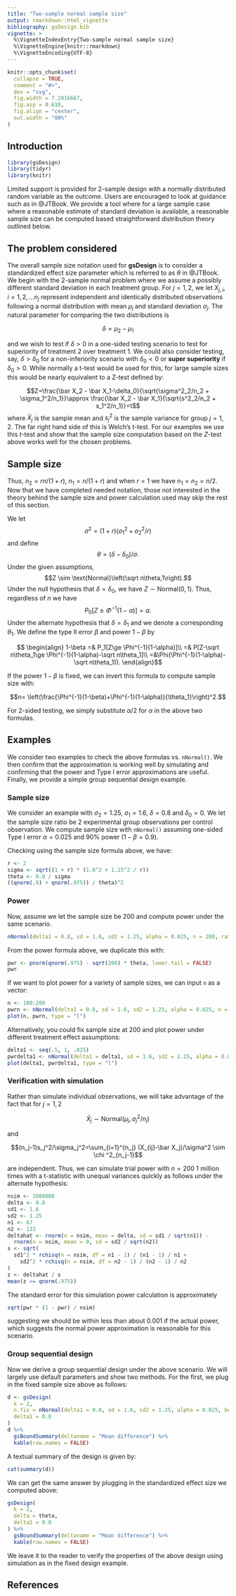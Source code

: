 ---
title: "Two-sample normal sample size"
output: rmarkdown::html_vignette
bibliography: gsDesign.bib
vignette: >
  %\VignetteIndexEntry{Two-sample normal sample size}
  %\VignetteEngine{knitr::rmarkdown}
  %\VignetteEncoding{UTF-8}
---

```{r, include=FALSE}
knitr::opts_chunk$set(
  collapse = TRUE,
  comment = "#>",
  dev = "svg",
  fig.width = 7.2916667,
  fig.asp = 0.618,
  fig.align = "center",
  out.width = "80%"
)
```

## Introduction

```{r, echo=FALSE, message=FALSE, warning=FALSE}
library(gsDesign)
library(tidyr)
library(knitr)
```

Limited support is provided for 2-sample design with a normally distributed random variable as the outcome.
Users are encouraged to look at guidance such as in @JTBook.
We provide a tool where for a large sample case where a reasonable estimate of standard deviation is available, a reasonable sample size can be computed based straightforward distribution theory outlined below.

## The problem considered

The overall sample size notation used for **gsDesign** is to consider a standardized effect size parameter which is referred to as $\theta$ in @JTBook.
We begin with the 2-sample normal problem where we assume a possibly different standard deviation in each treatment group.
For $j = 1, 2$, we let $X_{j, i}$, $i = 1, 2, \ldots n_j$ represent independent and identically distributed observations following a normal distribution with mean $\mu_j$ and standard deviation $\sigma_j$.
The natural parameter for comparing the two distributions is

$$\delta = \mu_2 - \mu_1$$

and we wish to test if $\delta > 0$ in a one-sided testing scenario to test for superiority of treatment 2 over treatment 1.
We could also consider testing, say, $\delta > \delta_0$ for a non-inferiority scenario with $\delta_0<0$ or **super superiority** if $\delta_0>0$.
While normally a t-test would be used for this, for large sample sizes this would be nearly equivalent to a Z-test defined by:

$$Z=\frac{\bar X_2 - \bar X_1-\delta_0}{\sqrt{\sigma^2_2/n_2 + \sigma_1^2/n_1}}\approx \frac{\bar X_2 - \bar X_1}{\sqrt{s^2_2/n_2 + s_1^2/n_1}}=t$$
where $\bar X_j$ is the sample mean and $s_j^2$ is the sample variance for group $j=1,2$.
The far right hand side of this is Welch's t-test.
For our examples we use this $t$-test and show that the sample size computation based on the $Z$-test above works well for the chosen problems.

## Sample size

Thus, $n_2=rn/(1+r)$, $n_1=n/(1+r)$ and when $r=1$ we have $n_1=n_2=n/2$.
Now that we have completed needed notation, those not interested in the theory behind the sample size and power calculation used may skip the rest of this section.

We let $$\sigma^2=(1+r)(\sigma_1^2+\sigma_2^2/r)$$
and define
$$ \theta= (\delta -\delta_0)/\sigma.$$
Under the given assumptions,
$$Z \sim \text{Normal}\left(\sqrt n\theta,1\right).$$
Under the null hypothesis that $\delta=\delta_0$, we have $Z\sim \text{Normal}(0,1)$.
Thus, regardless of $n$ we have
$$P_0[Z\ge \Phi^{-1}(1-\alpha)]=\alpha.$$
Under the alternate hypothesis that $\delta=\delta_1$ and we denote a corresponding $\theta_1$.
We define the type II error $\beta$ and power $1-\beta$ by

$$
\begin{align}
1-\beta =& P_1[Z\ge \Phi^{-1}(1-\alpha)]\\
=& P[Z-\sqrt n\theta_1\ge \Phi^{-1}(1-\alpha)-\sqrt n\theta_1]\\
=&\Phi(\Phi^{-1}(1-\alpha)-\sqrt n\theta_1)).
\end{align}$$

If the power $1-\beta$ is fixed, we can invert this formula to compute sample size with:

$$n= \left(\frac{\Phi^{-1}(1-\beta)+\Phi^{-1}(1-\alpha)}{\theta_1}\right)^2.$$

For 2-sided testing, we simply substitute $\alpha/2$ for $\alpha$ in the above two formulas.

## Examples

We consider two examples to check the above formulas vs. `nNormal()`.
We then confirm that the approximation is working well by simulating and confirming that the power and Type I error approximations are useful.
Finally, we provide a simple group sequential design example.

### Sample size

We consider an example with $\sigma_2=1.25$, $\sigma_1=1.6$, $\delta=0.8$ and $\delta_0=0$.
We let the sample size ratio be 2 experimental group observations per control observation.
We compute sample size with `nNormal()` assuming one-sided Type I error $\alpha=0.025$ and 90% power ($1-\beta=0.9$).

Checking using the sample size formula above, we have:

```{r}
r <- 2
sigma <- sqrt((1 + r) * (1.6^2 + 1.25^2 / r))
theta <- 0.8 / sigma
((qnorm(.9) + qnorm(.975)) / theta)^2
```

### Power

Now, assume we let the sample size be 200 and compute power under the same scenario.

```{r}
nNormal(delta1 = 0.8, sd = 1.6, sd2 = 1.25, alpha = 0.025, n = 200, ratio = 2)
```

From the power formula above, we duplicate this with:

```{r}
pwr <- pnorm(qnorm(.975) - sqrt(200) * theta, lower.tail = FALSE)
pwr
```

If we want to plot power for a variety of sample sizes, we can input `n` as a vector:

```{r}
n <- 100:200
pwrn <- nNormal(delta1 = 0.8, sd = 1.6, sd2 = 1.25, alpha = 0.025, n = n, ratio = 2)
plot(n, pwrn, type = "l")
```

Alternatively, you could fix sample size at 200 and plot power under different treatment effect assumptions:

```{r}
delta1 <- seq(.5, 1, .025)
pwrdelta1 <- nNormal(delta1 = delta1, sd = 1.6, sd2 = 1.25, alpha = 0.025, n = 200, ratio = 2)
plot(delta1, pwrdelta1, type = "l")
```

### Verification with simulation

Rather than simulate individual observations, we will take advantage of the fact that for $j=1,2$

$$\bar X_j\sim \text{Normal}(\mu_j,\sigma_j^2/n_j)$$

and

$$(n_j-1)s_j^2/\sigma_j^2=\sum_{i=1}^{n_j} (X_{ij}-\bar X_j)/\sigma^2 \sim \chi ^2_{n_j-1}$$

are independent.
Thus, we can simulate trial power with $n=200$ 1 million times with a t-statistic with unequal variances quickly as follows under the alternate hypothesis:

```{r}
nsim <- 1000000
delta <- 0.8
sd1 <- 1.6
sd2 <- 1.25
n1 <- 67
n2 <- 133
deltahat <- rnorm(n = nsim, mean = delta, sd = sd1 / sqrt(n1)) -
  rnorm(n = nsim, mean = 0, sd = sd2 / sqrt(n2))
s <- sqrt(
  sd1^2 * rchisq(n = nsim, df = n1 - 1) / (n1 - 1) / n1 +
    sd2^2 * rchisq(n = nsim, df = n2 - 1) / (n2 - 1) / n2
)
z <- deltahat / s
mean(z >= qnorm(.975))
```

The standard error for this simulation power calculation is approximately

```{r}
sqrt(pwr * (1 - pwr) / nsim)
```

suggesting we should be within less than about 0.001 if the actual power, which suggests the normal power approximation is reasonable for this scenario.

### Group sequential design

Now we derive a group sequential design under the above scenario.
We will largely use default parameters and show two methods.
For the first, we plug in the fixed sample size above as follows:

```{r}
d <- gsDesign(
  k = 2,
  n.fix = nNormal(delta1 = 0.8, sd = 1.6, sd2 = 1.25, alpha = 0.025, beta = .1, ratio = 2),
  delta1 = 0.8
)
d %>%
  gsBoundSummary(deltaname = "Mean difference") %>%
  kable(row.names = FALSE)
```

A textual summary of the design is given by:

```{r,results='asis'}
cat(summary(d))
```

We can get the same answer by plugging in the standardized effect size we computed above:

```{r}
gsDesign(
  k = 2,
  delta = theta,
  delta1 = 0.8
) %>%
  gsBoundSummary(deltaname = "Mean difference") %>%
  kable(row.names = FALSE)
```

We leave it to the reader to verify the properties of the above design using simulation as in the fixed design example.

## References

